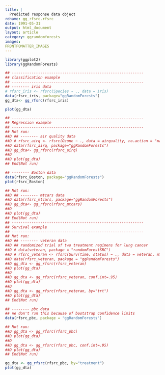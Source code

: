 ```yaml
---
title: |
  Predicted response data object
rdname: gg_rfsrc.rfsrc
date: 1991-05-31
output: html_document
layout: article
category: ggrandomforests
images:
FRONTFOMATTER_IMAGES
---
```


```r
library(ggplot2)
library(ggRandomForests)
```

```r
## ------------------------------------------------------------
## classification example
## ------------------------------------------------------------
## -------- iris data
# rfsrc_iris <- rfsrc(Species ~ ., data = iris)
data(rfsrc_iris, package="ggRandomForests")
gg_dta<- gg_rfsrc(rfsrc_iris)

plot(gg_dta)

## ------------------------------------------------------------
## Regression example
## ------------------------------------------------------------
## Not run: 
##D ## -------- air quality data
##D # rfsrc_airq <- rfsrc(Ozone ~ ., data = airquality, na.action = "na.impute")
##D data(rfsrc_airq, package="ggRandomForests")
##D gg_dta<- gg_rfsrc(rfsrc_airq)
##D 
##D plot(gg_dta)
## End(Not run)

## -------- Boston data
data(rfsrc_Boston, package="ggRandomForests")
plot(rfsrc_Boston)

## Not run: 
##D ## -------- mtcars data
##D data(rfsrc_mtcars, package="ggRandomForests")
##D gg_dta<- gg_rfsrc(rfsrc_mtcars)
##D 
##D plot(gg_dta)
## End(Not run)
## ------------------------------------------------------------
## Survival example
## ------------------------------------------------------------
## Not run: 
##D ## -------- veteran data
##D ## randomized trial of two treatment regimens for lung cancer
##D # data(veteran, package = "randomForestSRC")
##D # rfsrc_veteran <- rfsrc(Surv(time, status) ~ ., data = veteran, ntree = 100)
##D data(rfsrc_veteran, package = "ggRandomForests")
##D gg_dta <- gg_rfsrc(rfsrc_veteran)
##D plot(gg_dta)
##D 
##D gg_dta <- gg_rfsrc(rfsrc_veteran, conf.int=.95)
##D plot(gg_dta)
##D 
##D gg_dta <- gg_rfsrc(rfsrc_veteran, by="trt")
##D plot(gg_dta)
## End(Not run)

## -------- pbc data
## We don't run this because of bootstrap confidence limits
data(rfsrc_pbc, package = "ggRandomForests")

## Not run: 
##D gg_dta <- gg_rfsrc(rfsrc_pbc)
##D plot(gg_dta)
##D 
##D gg_dta <- gg_rfsrc(rfsrc_pbc, conf.int=.95)
##D plot(gg_dta)
## End(Not run)

gg_dta <- gg_rfsrc(rfsrc_pbc, by="treatment")
plot(gg_dta)



```